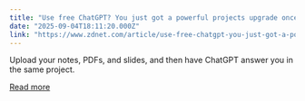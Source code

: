 ```yaml
---
title: "Use free ChatGPT? You just got a powerful projects upgrade once exclusive to paid users"
date: "2025-09-04T18:11:20.000Z"
link: "https://www.zdnet.com/article/use-free-chatgpt-you-just-got-a-powerful-projects-upgrade-once-exclusive-to-paid-users/"
---
```


Upload your notes, PDFs, and slides, and then have ChatGPT answer you in the same project.

[Read more](https://www.zdnet.com/article/use-free-chatgpt-you-just-got-a-powerful-projects-upgrade-once-exclusive-to-paid-users/)
